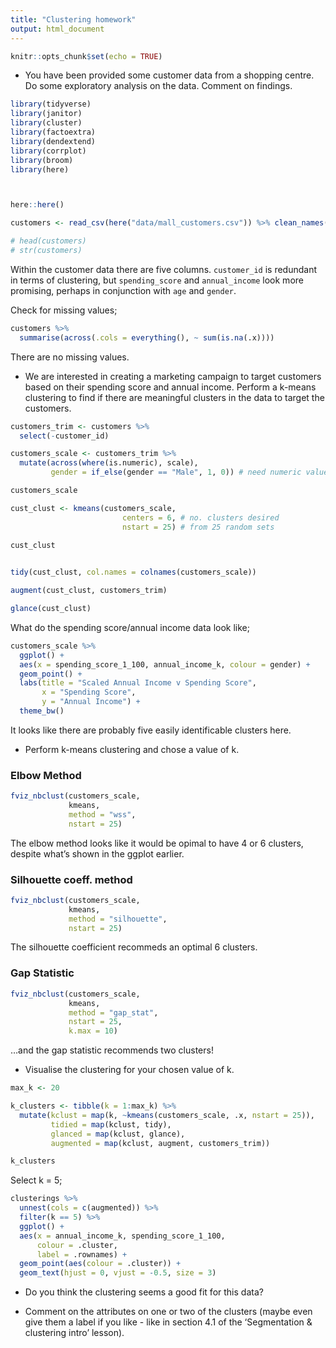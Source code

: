```yaml
---
title: "Clustering homework"
output: html_document
---
```


```r
knitr::opts_chunk$set(echo = TRUE)
```


* You have been provided some customer data from a shopping centre. Do some exploratory analysis on the data. Comment on findings. 

```r
library(tidyverse)
library(janitor)
library(cluster)
library(factoextra)
library(dendextend)
library(corrplot)
library(broom)
library(here)



here::here()
```


```r
customers <- read_csv(here("data/mall_customers.csv")) %>% clean_names()
```

```r
# head(customers)
# str(customers)
```
Within the customer data there are five columns.  `customer_id` is redundant
in terms of clustering, but `spending_score` and `annual_income` look more 
promising, perhaps in conjunction with `age` and `gender`.

Check for missing values;
```r
customers %>% 
  summarise(across(.cols = everything(), ~ sum(is.na(.x))))
```

There are no missing values.


* We are interested in creating a marketing campaign to target customers based on their spending score and annual income. Perform a k-means clustering to find if there are meaningful clusters in the data to target the customers. 

```r
customers_trim <- customers %>% 
  select(-customer_id)

customers_scale <- customers_trim %>% 
  mutate(across(where(is.numeric), scale),
         gender = if_else(gender == "Male", 1, 0)) # need numeric value for kmeans

customers_scale
```

```r
cust_clust <- kmeans(customers_scale,
                         centers = 6, # no. clusters desired
                         nstart = 25) # from 25 random sets

cust_clust
  
```


```r
tidy(cust_clust, col.names = colnames(customers_scale))
```
```r
augment(cust_clust, customers_trim)
```
```r
glance(cust_clust)
```





What do the spending score/annual income data look like;
```r
customers_scale %>% 
  ggplot() +
  aes(x = spending_score_1_100, annual_income_k, colour = gender) +
  geom_point() +
  labs(title = "Scaled Annual Income v Spending Score",
       x = "Spending Score",
       y = "Annual Income") +
  theme_bw()
```
It looks like there are probably five easily identificable clusters here.

* Perform k-means clustering and chose a value of k.

### Elbow Method

```r
fviz_nbclust(customers_scale,
             kmeans,
             method = "wss",
             nstart = 25)
```
The elbow method looks like it would be opimal to have 4 or 6 clusters, despite
what's shown in the ggplot earlier.

### Silhouette coeff. method

```r
fviz_nbclust(customers_scale,
             kmeans,
             method = "silhouette",
             nstart = 25)
```
The silhouette coefficient recommeds an optimal 6 clusters.  

### Gap Statistic

```r
fviz_nbclust(customers_scale,
             kmeans,
             method = "gap_stat",
             nstart = 25,
             k.max = 10)
```
...and the gap statistic recommends two clusters!

* Visualise the clustering for your chosen value of k.


```r
max_k <- 20

k_clusters <- tibble(k = 1:max_k) %>% 
  mutate(kclust = map(k, ~kmeans(customers_scale, .x, nstart = 25)), 
         tidied = map(kclust, tidy),
         glanced = map(kclust, glance),
         augmented = map(kclust, augment, customers_trim))

k_clusters
```


Select k = 5;

```r
clusterings %>% 
  unnest(cols = c(augmented)) %>% 
  filter(k == 5) %>% 
  ggplot() +
  aes(x = annual_income_k, spending_score_1_100, 
      colour = .cluster,
      label = .rownames) +
  geom_point(aes(colour = .cluster)) +
  geom_text(hjust = 0, vjust = -0.5, size = 3)
```


* Do you think the clustering seems a good fit for this data?

* Comment on the attributes on one or two of the clusters (maybe even give them a label if you like - like in section 4.1 of the 'Segmentation & clustering intro' lesson). 






